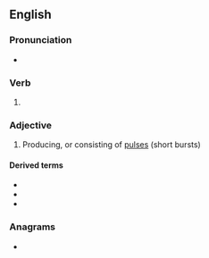 ==English==

===Pronunciation===
* {{IPA|/pʌlst/|lang=en}}

===Verb===
{{head|en|verb form}}

# {{en-past of|pulse}}

===Adjective===
{{en-adj|-}}

# Producing, or consisting of [[pulse]]s (short bursts)

====Derived terms====
* {{l|en|pulsed column}}
* {{l|en|pulsed Doppler}}
* {{l|en|pulsed energy weapon}}

===Anagrams===
* {{anagrams|en|plused}}